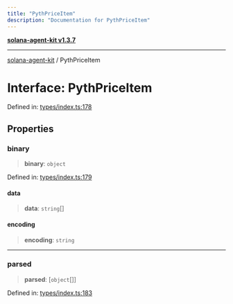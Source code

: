 ```yaml
---
title: "PythPriceItem"
description: "Documentation for PythPriceItem"
---
```


[**solana-agent-kit v1.3.7**](../README.md)

***

[solana-agent-kit](../README.md) / PythPriceItem

# Interface: PythPriceItem

Defined in: [types/index.ts:178](https://github.com/scriptscrypt/solana-agent-kit/blob/28121611ae2e5ee3f891044cd4631bfb441231fc/src/types/index.ts#L178)

## Properties

### binary

> **binary**: `object`

Defined in: [types/index.ts:179](https://github.com/scriptscrypt/solana-agent-kit/blob/28121611ae2e5ee3f891044cd4631bfb441231fc/src/types/index.ts#L179)

#### data

> **data**: `string`[]

#### encoding

> **encoding**: `string`

***

### parsed

> **parsed**: \[`object`[]\]

Defined in: [types/index.ts:183](https://github.com/scriptscrypt/solana-agent-kit/blob/28121611ae2e5ee3f891044cd4631bfb441231fc/src/types/index.ts#L183)
